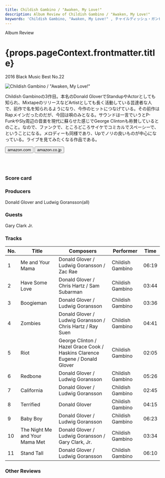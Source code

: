 ```yaml
---
title: Childish Gambino / "Awaken, My Love!"
description: Album Review of Childish Gambino / "Awaken, My Love!"
keywords: 'Childish Gambino, "Awaken, My Love!"	, チャイルディッシュ・ガンビーノ, アウェイクン・マイ・ラブ！'
---
```





<p className="largeP">Album Review</p>
<h1 className="h1--no--margin">{props.pageContext.frontmatter.title}</h1>
<p className="largeP"><Link to="/best50/2016/">2016 Black Music Best No.22</Link></p>

<Row  className="image-card-group">
	<Column colMd={"3"} colLg={"4"} noGutterMdLeft="">
       <ImageCard>

![Childish Gambino / "Awaken, My Love!"](../../images/cd/childishgambino1L.jpg) 

</ImageCard>
	</Column>
	<Column colMd={"4"} colLg={"8"} noGutterMdLeft="">
	<p>
	Childish Gambinoの3作目。本名のDonald GloverでStandupやActorとしても知られ、MixtapeのリリースなどArtistとしても長く活動している芸達者な人で、前作で名を知られるようになり、今作のヒットにつなげている。その前作はRapメインだったのだが、今回は唄のみとなる。サウンドは一言でいうとP-FunkやSly周辺の音楽を現代に蘇らせた感じでGeorge Clintonも称賛しているとのこと。なので、ファンクで、ところどころサイケでコミカルでスペーシーで、ということになる。メロディーも同様であり、Upでノリの良いものが中心になっている。ライブを見てみたくなる作品である。
	</p>
	<div>
	  <Button className="button-right-mergin"  href="https://amzn.to/3anwY7u" kind="primary" size="small" renderIcon={ArrowUpRight24}>
      amazon.com
    </Button>
    <Button className="button-right-mergin"  href="https://amzn.to/31MDpNs" kind="secondary" size="small" renderIcon={ArrowUpRight24}>
      amazon.co.jp
    </Button>
	</div>
	<a href="https://geo.music.apple.com/jp/album/awaken-my-love/1450975800?mt=1&app=music&ls=1&at=11lcug" style="display:inline-block;overflow:hidden;background:url(https://linkmaker.itunes.apple.com/ja-jp/lockup.svg?releaseDate=2016-12-02&kind=album&bubble=apple_music&style=mono-black) no-repeat;width:180px;height:45px;"></a>
	<a href="https://geo.music.apple.com/jp/album/awaken-my-love/1450975800?app=itunes&at=11lcug" style="display:inline-block;overflow:hidden;background:url(https://linkmaker.itunes.apple.com/ja-jp/badge-lrg.svg?releaseDate=2016-12-02T00:00:00Z&kind=album&bubble=itunes_music) no-repeat;width:140px;height:45px;"></a>
	</Column>
</Row>
<Row >
	<Column colMd={"4"} colLg={"4"} noGutterMdLeft="">
<div>
    <h3>Score card</h3>
	<SliderJS1 value="5" />
    <SliderJS2 value="4" />
	<SliderJS3 value="1" />
    <SliderJS4 value="9" />
</div>
</Column>
<Column colMd={"8"} colLg={"8"} noGutterMdLeft="">
<div>
<h3>Producers</h3>
<p>
Donald Glover and Ludwig Goransson(all)
</p>
<h3>Guests</h3>
<p>
Gary Clark Jr.
</p>
</div>
</Column>
</Row>

<h3>Tracks</h3>

| No. |	 Title                         |	 Composers                                                                 |	 Performer      | Time  |
| --- |	------------------------------ | --------------------------------------------------------------------------- | ---------------- | ----- |
| 1	  |	Me and Your Mama               | Donald Glover / Ludwig Goransson / Zac Rae                                  | Childish Gambino | 06:19 |
| 2	  |	Have Some Love                 | Donald Glover / Chris Hartz / Sam Subarman                                  | Childish Gambino | 03:44 |
| 3	  |	Boogieman                      | Donald Glover / Ludwig Goransson                                            | Childish Gambino | 03:36 |
| 4	  |	Zombies                        | Donald Glover / Ludwig Goransson / Chris Hartz / Ray Suen                   | Childish Gambino | 04:41 |
| 5	  |	Riot                           | George Clinton / Hazel Grace Cook / Haskins Clarence Eugene / Donald Glover | Childish Gambino | 02:05 |
| 6	  |	Redbone                        | Donald Glover / Ludwig Goransson                                            | Childish Gambino | 05:26 |
| 7	  |	California                     | Donald Glover / Ludwig Goransson                                            | Childish Gambino | 02:45 |
| 8	  |	Terrified                      | Donald Glover                                                               | Childish Gambino | 04:15 |
| 9	  |	Baby Boy                       | Donald Glover / Ludwig Goransson                                            | Childish Gambino | 06:23 |
| 10  |	The Night Me and Your Mama Met | Donald Glover / Ludwig Goransson / Gary Clark, Jr.                          | Childish Gambino | 03:34 |
| 11  |	Stand Tall                     | Donald Glover / Ludwig Goransson                                            | Childish Gambino | 06:10 |
    
<h3>Other Reviews</h3>

<Row>
<Column colMd={3} colLg={3} noGutterMdLeft>
<Review1 />
</Column>
</Row>